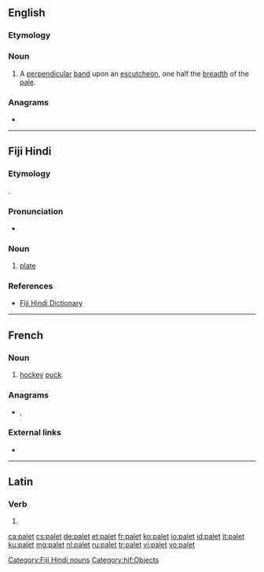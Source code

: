 ==English==

===Etymology===
{{suffix|en|pale|et}}

===Noun===
{{en-noun}}

# {{lb|en|heraldiccharge}} A [[perpendicular]] [[band]] upon an [[escutcheon]], one half the [[breadth]] of the [[pale]].

===Anagrams===
* {{l|en|plate}}
----

==Fiji Hindi==

===Etymology===
{{borrowing|hif|en|plate}}.

===Pronunciation===
* {{IPA|/pəleːʈ/|lang=hif}}

===Noun===
{{head|hif|nouns}}

# [[plate]]

===References===
* [http://web.archive.org/20080308065956/www.geocities.com/fijihindi/FijiHindiEnglishDict.htm#p Fiji Hindi Dictionary]

[[Category:Fiji Hindi nouns]]
[[Category:hif:Objects]]

----

==French==

===Noun===
{{fr-noun|m}}

# [[hockey]] [[puck]].

===Anagrams===
* {{l|fr|pelât}}, {{l|fr|plate}}

===External links===
* {{R:TLFi}}

----

==Latin==

===Verb===
{{la-verb-form|pālet}}

# {{inflection of|pālō||3|s|pres|actv|subj|lang=la}}

[[ca:palet]]
[[cs:palet]]
[[de:palet]]
[[et:palet]]
[[fr:palet]]
[[ko:palet]]
[[io:palet]]
[[id:palet]]
[[it:palet]]
[[ku:palet]]
[[mg:palet]]
[[nl:palet]]
[[ru:palet]]
[[tr:palet]]
[[vi:palet]]
[[vo:palet]]